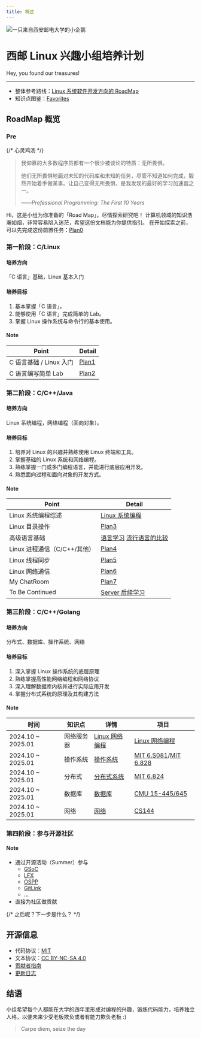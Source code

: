 ```yaml
---
title: 概述
---
```


<img
  src="https://www.xiyoulinux.com/logo2023_compressed.webp"
  alt="一只来自西安邮电大学的小企鹅"
  className="float-right w-20 ml-4 sm:w-27"
/>

# 西邮 Linux 兴趣小组培养计划


<Callout emoji="✨">
Hey, you found our treasures!
</Callout>

---

- 整体参考路线：[Linux 系统软件开发方向的 RoadMap](https://github.com/xiyou-linuxer/Plan/issues/1)
- 知识点图鉴：[Favorites](https://github.com/xiyou-linuxer/Favorites)

## RoadMap 概览

### Pre

{/* 心灵鸡汤 */}

> 我仰慕的大多数程序员都有一个很少被谈论的特质：无所畏惧。
>
> 他们无所畏惧地面对未知的代码库和未知的任务，尽管不知道如何完成，毅然开始着手做某事。让自己变得无所畏惧，是我发现的最好的学习加速器之一。
>
> ——_Professional Programming: The First 10 Years_

Hi，这是小组为你准备的「Road Map」，尽情探索研究吧！
计算机领域的知识浩瀚如烟，非常容易陷入迷茫，希望这份文档能为你提供指引。
在开始探索之前，可以先完成这份前置任务：[Plan0](./plan/plan0.md)

### 第一阶段：C/Linux

#### 培养方向

「C 语言」基础，Linux 基本入门

#### 培养目标

1. 基本掌握「C 语言」。
2. 能够使用「C 语言」完成简单的 Lab。
3. 掌握 Linux 操作系统与命令行的基本使用。

#### Note

| Point                   | Detail                           |
| ----------------------- | -------------------------------- |
| C 语言基础 / Linux 入门 | [Plan1](./plan/plan1-c-begin.md) |
| C 语言编写简单 Lab      | [Plan2](./plan/plan2-strbuf.md)  |

### 第二阶段：C/C++/Java

#### 培养方向

Linux 系统编程，网络编程（面向对象）。

#### 培养目标

1. 培养对 Linux 的兴趣并熟练使用 Linux 终端和工具。
2. 掌握基础的 Linux 系统和网络编程。
3. 熟练掌握一门或多门编程语言，并能进行底层应用开发。
4. 熟悉面向过程和面向对象的开发方式。

#### Note

| Point                        | Detail                                                                                    |
| ---------------------------- | ----------------------------------------------------------------------------------------- |
| Linux 系统编程综述           | [Linux 系统编程](preparation/linux-system-programming.md)                                 |
| Linux 目录操作               | [Plan3](plan/plan3-ls.md)                                                                 |
| 高级语言基础                 | [语言学习](preparation/languages.md) [流行语言的比较](preparation/language-comparison.md) |
| Linux 进程通信（C/C++/其他） | [Plan4](plan/plan4-shell.md)                                                              |
| Linux 线程同步               | [Plan5](plan/plan5-thread.md)                                                             |
| Linux 网络通信               | [Plan6](plan/plan6-network.md)                                                            |
| My ChatRoom                  | [Plan7](plan/plan7-chatroom.md)                                                           |
| To Be Continued              | [Server 后续学习](plan/plan8-server.md)                                                   |

### 第三阶段：C/C++/Golang

#### 培养方向

分布式、数据库、操作系统、网络

#### 培养目标

1. 深入掌握 Linux 操作系统的底层原理
2. 熟练掌握高性能网络编程和网络协议
3. 深入理解数据库内核并进行实际应用开发
4. 掌握分布式系统的原理及其构建方法

#### Note

| 时间              | 知识点     | 详情                                                       | 项目                                                                                                             |
| ----------------- | ---------- | ---------------------------------------------------------- | ---------------------------------------------------------------------------------------------------------------- |
| 2024.10 ~ 2025.01 | 网络服务器 | [Linux 网络编程](preparation/linux-network-programming.md) | [Linux 网络编程](preparation/linux-network-programming.md#homework)                                              |
| 2024.10 ~ 2025.01 | 操作系统   | [操作系统](preparation/os.md)                              | [MIT 6.S081](https://pdos.csail.mit.edu/6.S081)/[MIT 6.828](https://pdos.csail.mit.edu/6.828/2018/schedule.html) |
| 2024.10 ~ 2025.01 | 分布式     | [分布式系统](preparation/distributed-systems.md)           | [MIT 6.824](https://pdos.csail.mit.edu/6.824/)                                                                   |
| 2024.10 ~ 2025.01 | 数据库     | [数据库](preparation/database.md)                          | [CMU 15-445/645](https://15445.courses.cs.cmu.edu)                                                               |
| 2024.10 ~ 2025.01 | 网络       | [网络](preparation/network.md)                             | [CS144](https://cs144.github.io/)                                                                                |

### 第四阶段：参与开源社区

#### Note

- 通过开源活动（Summer）参与
  - [GSoC](https://summerofcode.withgoogle.com/)
  - [LFX](https://lfx.linuxfoundation.org/)
  - [OSPP](https://summer-ospp.ac.cn/)
  - [GitLink](https://www.gitlink.org.cn/glcc)
  - ...
- 直接为社区做贡献

{/* 之后呢？下一步是什么？ */}

## 开源信息

- 代码协议：[MIT](https://github.com/xiyou-linuxer/Plan/blob/main/LICENSE)
- 文本协议：[CC BY-NC-SA 4.0](https://creativecommons.org/licenses/by-nc-sa/4.0/deed.zh-hans)
- [贡献者指南](manual/contributing.md)
- [更新日志](manual/changelog.md)

## 结语

小组希望每个人都能在大学的四年里形成对编程的兴趣，锻炼代码能力，培养独立人格，以便未来少受老板欺负或者有能力欺负老板 :)

> Carpe diem, seize the day
